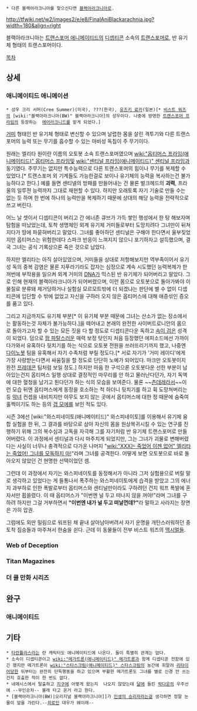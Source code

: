  * 다른 블랙아라크니아를 찾으신다면 [[블랙아라크니아]]로.

http://tfwiki.net/w2/images2/e/e8/FinalAniBlackarachnia.jpg?width=180&align=right

블랙아라크니아는 [[트랜스포머 애니메이티드]]의 [[디셉티콘]] 소속의 [[트랜스포머]]로, 반 유기체 형태의 트랜스포머이다.


[[목차]]

== 상세 ==
=== 애니메이티드 애니메이션 ===
 * 성우 크리 서머(Cree Summer)(미국), ???(한국), [[유즈키 료카]](일본)[* [[비스트 워즈]]의 [wiki:"블랙아라크니아(BW)" 블랙아라크니아]의 성우이다. 나중에 방영한 [[트랜스포머 프라임]]의 등장하는  [[에어라크니드]]를 맡게 되었다.]

[[거미]] 형태인 반 유기체 형태로 변신할 수 있으며 날렵한 몸을 살린 격투기와 다른 트랜스포머의 능력 또는 무기를 흡수할 수 있는 마비성 독침이 주 무기이다.

원래는 엘리타 원이란 이름의 오토봇 소속 트랜스포머였으며 [[wiki:"옵티머스 프라임(애니메이티드)" 옵티머스 프라임]]및 [[wiki:"센티널 프라임(애니메이티드)" 센티널 프라임]]과 동기였다. 주무기는 없지만 특수능력으로 다른 트랜스포머의 힘이나 무기를 복제할 수 있었다.[* 트랜스포머 외 기계들도 가능한걸로 보이나 유기체의 능력을 복사하는건 불가능하다고 한다.] 예를 들면 센티넬의 방패를 만들어내는 건 물론 벌크헤드의 '''괴력''', 프라울의 일루젼 능력까지 그대로 재현할 수 있다. 하지만 오래토록 자기 기술로 만들 수는 없는 듯 하며 한 번에 하나의 능력만을 복제하기 때문에 상대의 해당 능력을 전략적으로 쓰고 버린다.

어느 날 셋이서 디셉티콘이 버리고 간 에너존 큐브가 가득 쌓인 행성에서 한 탕 해보자며 탐험을 떠났었는데, 토착 생명체인 외계 유기체 거미들로부터 도망치려다 그녀만이 뒤쳐지다가 땅에 파묻혀버리고 말았다. 그녀를 좋아하던 센티널은 구해야 한다면서 울부짖었지만 옵티머스는 위험한데다 스파크 반응이 느껴지지 않으니 포기하자고 설득했으며, 결국 그녀는 공식 기록상으론 죽은 것으로 남았다.

하지만 엘리타는 아직 살아있었으며, 거미들을 상대로 저항해보지만 역부족이어서 유기성 독의 중복 감염은 물론 지푸라기라도 잡자는 심정으로 계속 시도했던 능력복제가 한꺼번에 부작용을 일으켜 외계 거미의 [[DNA]]가 믹스된 반 유기체가 되어버리고 말았다. 그로 인해 현재의 블랙아라크니아가 되어버렸으며, 이런 몸으로 오토봇으로 돌아가봐야 이물질로 분류돼 제거당하거나 실험실 모르모트밖에 더 되겠냐는 판단에 별 수 없이 디셉티콘에 입단할 수 밖에 없었고 자신을 구하러 오지 않은 옵티머스에 대해 애증섞인 증오를 품고 있다.

그리고 지금까지도 유기체 부분[* 이 유기체 부분 때문에 그녀는 산소가 없는 장소에서는 활동하는것 자체가 불가능하다.]을 떼어내고 본래의 완전한 사이버트로니안의 몸으로 돌아가고자 할 수 있는 모든 짓을 다 할 정도로 디셉티콘다운 독하고 [[속이 검은]] 성격이 되었다. 덤으로 [[팜 파탈]]스러운 매력 보정 탓인지 처음 등장했던 에피소드에선 가까이 다가와서 유혹하다 뒷치기를 하는 식으로 오토봇 전원을 쓰러뜨리기까지 했고, 나중엔 [[다이노봇(애니메이티드)|다이노봇]] 팀을 유혹해서 자기 수족처럼 부릴 정도다.[* 서로 자기가 '거미 레이디'에게 가장 사랑받는다면서 싸움질을 할 정도로 단단히 노예가 되어있다. 마크만 오토봇이지 완전 [[프레데콘]] 팀처럼 보일 정도.] 하지만 마음 한 구석으론 오토봇다운 선한 부분이 남아있는건지 옵티머스 일행 상대로 결정적인 마무리를 안 하고 물러난다던가, 자기 독액에 대한 혈청을 남기고 튄다던가 하는 식의 모습을 보여준다. 물론 ~~[[츤데레]]라서~~이런 모습 뒤엔 옵티머스에게 동정을 호소하는 척 하더니 뒷치기를 하고 휙 도망쳐버리는 등 [[악녀]] 컨셉을 내비치지만 아무도 보지 않는 곳에서 옵티머스에 대한 정 때문에 숨죽여 훌쩍이기도 하는 등의 [[갭 모에]]를 보인 적도 있다.

시즌 3에선 [wiki:"와스피네이토(애니메이티드)" 와스피네이토]를 이용해서 유기체 융합 실험을 한 뒤, 그 결과를 바탕으로 삼아 자신의 몸을 원상복귀시킬 수 있는 연구를 진행하기 위해 그의 복수심과 고독을 자극해 그를 자기처럼 반 유기체 트랜스포머로 만들어버렸다. 이 과정에서 센티널과 다시 마주치게 되었지만, 그는 그녀가 괴물로 변해버렸다는 사실이 너무나 충격적으로 다가온 나머지 "[[wiki:"XXX는 죽었어 이젠 없어" 엘리타는 죽었어! 그녀를 모독하지 마!]]"라며 그녀를 공격한다. 어떻게 보면 오토봇으로 바로 돌아오지 않았던 건 현명한 선택이었던 셈.

그런데 이 과정에서 자기는 와스피네이토를 동정해서가 아니라 그저 실험용으로 버릴 말로 생각하고 있었다는 게 들통나서 폭주하는 와스피네이토에게 습격을 받았고 그의 에너지 과부하로 인한 폭발로부터 옵티머스와 센티널만이라도 구하려던 건지 워프 폭발에 혼자서만 휩쓸렸다. 이 때 옵티머스가 "이번엔 널 두고 떠나지 않을 꺼야!"라며 그녀를 구하려 하지만 그걸 거부하면서 '''"이번엔 내가 널 두고 떠날껀데?"'''라 말하고 사라지는 장면은 가히 압권.

그럼에도 외딴 밀림으로 워프된 채 끝내 살아남아버려서 자기 운명을 개탄스러워하던 중 토착 짐승들과 마주쳐서 한숨을 쉰다. 근데 이 동물들이 전부 비스트 워즈의 [[맥시멀]]들.

=== Web of Deception ===

=== Titan Magazines ===

=== 더 쿨 만화 시리즈 ===

== 완구 ==
=== 애니메이티드 ===

== 기타 ==
 * [[타란튤라스]]라는 란 캐릭터도 애니메이티드에 나온다. 둘이 특별히 관계는 없다.
 * 소속이 디셉티콘이고 [[wiki:"메가트론(애니메이티드)" 메가트론]]과 함께 디셉티콘 전함에 있긴 했지만 메가트론이 [[wiki:"스타스크림(애니메이티드)" 스타스크림]]의 농간에 휘말려 [[리타이어]]당한 뒤부터는 완전히 단독행동을 하고 있으며 부활한 메가트론도 그녀를 별로 신경 안 쓰는건지 호출한 적이 한 번도 없다.
 * 네메시스에서 탈출하고 [[지구]]에 어떻게 왔는지  나오지 않았는데 [[달]]에 들린 [[락다운(애니메이티드)|락다운]]의 우주선에 --무인승차-- 몰래 타고 온거 라고 한다.
 * [블랙아라크니아(BW)|오리지널 블랙아라크니아]]가 [[인생의 승리자]]라는걸 생각하면 정말 눈물이 앞을 가린다.--[[히로인]] 대우가 왜이래--

